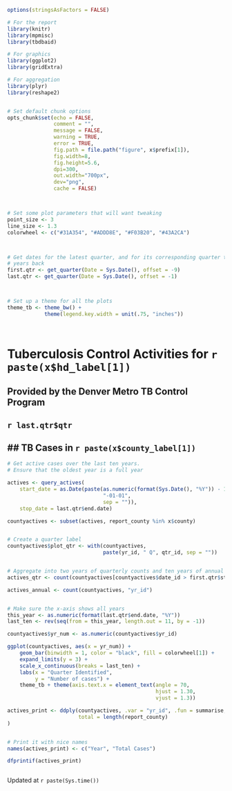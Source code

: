 



```r

options(stringsAsFactors = FALSE)

# For the report
library(knitr)
library(mpmisc)
library(tbdbaid)

# For graphics
library(ggplot2)
library(gridExtra)

# For aggregation
library(plyr)
library(reshape2)


# Set default chunk options
opts_chunk$set(echo = FALSE,
               comment = "",
               message = FALSE,
               warning = TRUE,
               error = TRUE,
               fig.path = file.path("figure", x$prefix[1]),
               fig.width=8,
               fig.height=5.6,
               dpi=300,
               out.width="700px",
               dev="png",
               cache = FALSE)



# Set some plot parameters that will want tweaking
point_size <- 3
line_size <- 1.3
colorwheel <- c("#31A354", "#ADDD8E", "#F03B20", "#43A2CA")



# Get dates for the latest quarter, and for its corresponding quarter two
# years back
first.qtr <- get_quarter(Date = Sys.Date(), offset = -9)
last.qtr <- get_quarter(Date = Sys.Date(), offset = -1)



# Set up a theme for all the plots
theme_tb <- theme_bw() +
            theme(legend.key.width = unit(.75, "inches"))




```




# Tuberculosis Control Activities for `r paste(x$hd_label[1])`
## Provided by the Denver Metro TB Control Program
## `r last.qtr$qtr`


## TB Cases in `r paste(x$county_label[1])`
-------------------------------------------

```r

# Get active cases over the last ten years.
# Ensure that the oldest year is a full year

actives <- query_actives(
    start_date = as.Date(paste(as.numeric(format(Sys.Date(), "%Y")) - 10,
                               "-01-01", 
                               sep = "")),
    stop_date = last.qtr$end.date)

countyactives <- subset(actives, report_county %in% x$county)


# Create a quarter label
countyactives$plot_qtr <- with(countyactives, 
                               paste(yr_id, " Q", qtr_id, sep = ""))


# Aggregate into two years of quarterly counts and ten years of annual counts
actives_qtr <- count(countyactives[countyactives$date_id > first.qtr$start.date, ], "plot_qtr")

actives_annual <- count(countyactives, "yr_id")


# Make sure the x-axis shows all years
this_year <- as.numeric(format(last.qtr$end.date, "%Y"))
last_ten <- rev(seq(from = this_year, length.out = 11, by = -1))

countyactives$yr_num <- as.numeric(countyactives$yr_id)

ggplot(countyactives, aes(x = yr_num)) +
    geom_bar(binwidth = 1, color = "black", fill = colorwheel[1]) +
    expand_limits(y = 3) +
    scale_x_continuous(breaks = last_ten) +
    labs(x = "Quarter Identified", 
         y = "Number of cases") +
    theme_tb + theme(axis.text.x = element_text(angle = 70, 
                                                hjust = 1.30, 
                                                vjust = 1.3))

```



```r

actives_print <- ddply(countyactives, .var = "yr_id", .fun = summarise,
                       total = length(report_county)
)


# Print it with nice names
names(actives_print) <- c("Year", "Total Cases")

dfprintif(actives_print)


```





```r



```

Updated at `r paste(Sys.time())`

